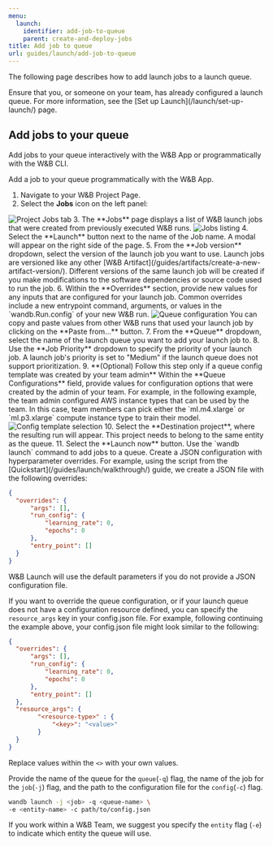 ```yaml
---
menu:
  launch:
    identifier: add-job-to-queue
    parent: create-and-deploy-jobs
title: Add job to queue
url: guides/launch/add-job-to-queue
---
```

The following page describes how to add launch jobs to a launch queue.

<Note>
Ensure that you, or someone on your team, has already configured a launch queue. For more information, see the [Set up Launch](/launch/set-up-launch/) page.
</Note>

## Add jobs to your queue

Add jobs to your queue interactively with the W&B App or programmatically with the W&B CLI.

<Tabs>
<Tab title="Tab">
Add a job to your queue programmatically with the W&B App.

1. Navigate to your W&B Project Page.
2. Select the **Jobs** icon on the left panel:
  <Frame>
    <img src="/images/launch/project_jobs_tab_gs.png" alt="Project Jobs tab"  />
</Frame>
3. The **Jobs** page displays a list of W&B launch jobs that were created from previously executed W&B runs. 
  <Frame>
    <img src="/images/launch/view_jobs.png" alt="Jobs listing"  />
</Frame>
4. Select the **Launch** button next to the name of the Job name. A modal will appear on the right side of the page.
5. From the **Job version** dropdown, select the version of the launch job you want to use. Launch jobs are versioned like any other [W&B Artifact](/guides/artifacts/create-a-new-artifact-version/). Different versions of the same launch job will be created if you make modifications to the software dependencies or source code used to run the job.
6. Within the **Overrides** section, provide new values for any inputs that are configured for your launch job. Common overrides include a new entrypoint command, arguments, or values in the `wandb.Run.config` of your new W&B run.  
  <Frame>
    <img src="/images/launch/create_starter_queue_gs.png" alt="Queue configuration"  />
</Frame>
  You can copy and paste values from other W&B runs that used your launch job by clicking on the **Paste from...** button.
7. From the **Queue** dropdown, select the name of the launch queue you want to add your launch job to. 
8. Use the **Job Priority** dropdown to specify the priority of your launch job. A launch job's priority is set to "Medium" if the launch queue does not support prioritization.
9. **(Optional) Follow this step only if a queue config template was created by your team admin**  
Within the **Queue Configurations** field, provide values for configuration options that were created by the admin of your team.  
For example, in the following example, the team admin configured AWS instance types that can be used by the team. In this case, team members can pick either the `ml.m4.xlarge` or `ml.p3.xlarge` compute instance type to train their model.
<Frame>
    <img src="/images/launch/team_member_use_config_template.png" alt="Config template selection"  />
</Frame>
10. Select the **Destination project**, where the resulting run will appear. This project needs to belong to the same entity as the queue.
11. Select the **Launch now** button.
</Tab>
<Tab title="Tab">
Use the `wandb launch` command to add jobs to a queue. Create a JSON configuration with hyperparameter overrides. For example, using the script from the [Quickstart](/guides/launch/walkthrough/) guide, we create a JSON file with the following overrides:

```json title="config.json"
{
  "overrides": {
      "args": [],
      "run_config": {
          "learning_rate": 0,
          "epochs": 0
      },   
      "entry_point": []
  }
}
```

<Note>
W&B Launch will use the default parameters if you do not provide a JSON configuration file.
</Note>

If you want to override the queue configuration, or if your launch queue does not have a configuration resource defined, you can specify the `resource_args` key in your config.json file. For example, following continuing the example above, your config.json file might look similar to the following:

```json title="config.json"
{
  "overrides": {
      "args": [],
      "run_config": {
          "learning_rate": 0,
          "epochs": 0
      },
      "entry_point": []
  },
  "resource_args": {
        "<resource-type>" : {
            "<key>": "<value>"
        }
  }
}
```

Replace values within the `<>` with your own values.

Provide the name of the queue for the `queue`(`-q`) flag, the name of the job for the `job`(`-j`) flag, and the path to the configuration file for the `config`(`-c`) flag.

```bash
wandb launch -j <job> -q <queue-name> \ 
-e <entity-name> -c path/to/config.json
```
If you work within a W&B Team, we suggest you specify the `entity` flag (`-e`) to indicate which entity the queue will use.
</Tab>
</Tabs>